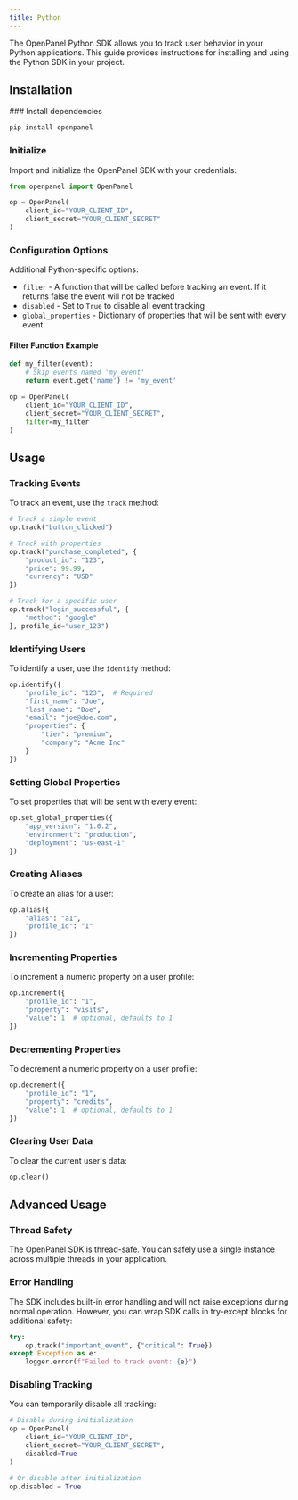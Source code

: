```yaml
---
title: Python
---
```



The OpenPanel Python SDK allows you to track user behavior in your Python applications. This guide provides instructions for installing and using the Python SDK in your project.

## Installation

<Steps>
### Install dependencies

```bash
pip install openpanel
```

### Initialize

Import and initialize the OpenPanel SDK with your credentials:

```python
from openpanel import OpenPanel

op = OpenPanel(
    client_id="YOUR_CLIENT_ID",
    client_secret="YOUR_CLIENT_SECRET"
)
```

### Configuration Options

<CommonSdkConfig />

Additional Python-specific options:

- `filter` - A function that will be called before tracking an event. If it returns false the event will not be tracked
- `disabled` - Set to `True` to disable all event tracking
- `global_properties` - Dictionary of properties that will be sent with every event

#### Filter Function Example

```python
def my_filter(event):
    # Skip events named 'my_event'
    return event.get('name') != 'my_event'

op = OpenPanel(
    client_id="YOUR_CLIENT_ID",
    client_secret="YOUR_CLIENT_SECRET",
    filter=my_filter
)
```

</Steps>

## Usage

### Tracking Events

To track an event, use the `track` method:

```python
# Track a simple event
op.track("button_clicked")

# Track with properties
op.track("purchase_completed", {
    "product_id": "123",
    "price": 99.99,
    "currency": "USD"
})

# Track for a specific user
op.track("login_successful", {
    "method": "google"
}, profile_id="user_123")
```

### Identifying Users

To identify a user, use the `identify` method:

```python
op.identify({
    "profile_id": "123",  # Required
    "first_name": "Joe",
    "last_name": "Doe",
    "email": "joe@doe.com",
    "properties": {
        "tier": "premium",
        "company": "Acme Inc"
    }
})
```

### Setting Global Properties

To set properties that will be sent with every event:

```python
op.set_global_properties({
    "app_version": "1.0.2",
    "environment": "production",
    "deployment": "us-east-1"
})
```

### Creating Aliases

To create an alias for a user:

```python
op.alias({
    "alias": "a1",
    "profile_id": "1"
})
```

### Incrementing Properties

To increment a numeric property on a user profile:

```python
op.increment({
    "profile_id": "1",
    "property": "visits",
    "value": 1  # optional, defaults to 1
})
```

### Decrementing Properties

To decrement a numeric property on a user profile:

```python
op.decrement({
    "profile_id": "1",
    "property": "credits",
    "value": 1  # optional, defaults to 1
})
```

### Clearing User Data

To clear the current user's data:

```python
op.clear()
```

## Advanced Usage

### Thread Safety

<Callout>
The OpenPanel SDK is thread-safe. You can safely use a single instance across multiple threads in your application.
</Callout>

### Error Handling

The SDK includes built-in error handling and will not raise exceptions during normal operation. However, you can wrap SDK calls in try-except blocks for additional safety:

```python
try:
    op.track("important_event", {"critical": True})
except Exception as e:
    logger.error(f"Failed to track event: {e}")
```

### Disabling Tracking

You can temporarily disable all tracking:

```python
# Disable during initialization
op = OpenPanel(
    client_id="YOUR_CLIENT_ID",
    client_secret="YOUR_CLIENT_SECRET",
    disabled=True
)

# Or disable after initialization
op.disabled = True
```

